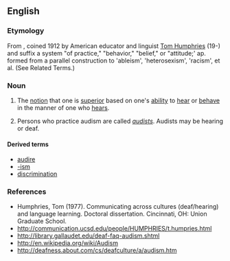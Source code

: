 ==English==
{{wikipedia}}

===Etymology===
From {{etyl|la}} {{term audire|lang=la}}, coined 1912 by American educator and linguist [[w:Tom Humphries|Tom Humphries]] (19-) and {{term|sc=Grek|-ισμός|tr=-ismos|lang=el}} suffix a system "of practice," "behavior," "belief," or "attitude;' ap. formed from a parallel construction to 'ableism', 'heterosexism', 'racism', et al. (See Related Terms.)

===Noun===
{{en-noun}}

# {{discrimination}} The [[notion]] that one is [[superior]] based on one's [[ability]] to [[hear]] or [[behave]] in the manner of one who [[hears]].
# {{discrimation}} Persons who practice audism are called ''[[audists]]''. Audists may be hearing or deaf.

====Derived terms====
* [[audire]]
* [[-ism]]
* [[discrimination]]

===References===
* Humphries, Tom (1977). Communicating across cultures (deaf/hearing) and language learning. Doctoral dissertation. Cincinnati, OH: Union Graduate School.
* http://communication.ucsd.edu/people/HUMPHRIES/t.humpries.html
* http://library.gallaudet.edu/deaf-faq-audism.shtml
* http://en.wikipedia.org/wiki/Audism
* http://deafness.about.com/cs/deafculture/a/audism.htm